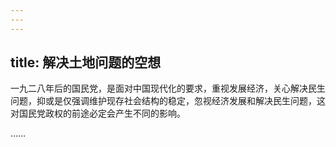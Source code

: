 ```yaml
---
---
---
```

title: 解决土地问题的空想
---



一九二八年后的国民党，是面对中国现代化的要求，重视发展经济，关心解决民生问题，抑或是仅强调维护现存社会结构的稳定，忽视经济发展和解决民生问题，这对国民党政权的前途必定会产生不同的影响。

……